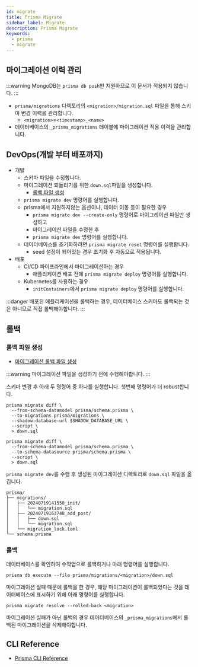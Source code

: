```yaml
---
id: migrate
title: Prisma Migrate
sidebar_label: Migrate
description: Prisma Migrate
keywords:
  - prisma
  - migrate
---
```


## 마이그레이션 이력 관리

:::warning
MongoDB는 `prisma db push`만 지원하므로 이 문서가 적용되지 않습니다.
:::

- `prisma/migrations` 디렉토리의 `<migration>/migration.sql` 파일을 통해 스키마 변경 이력을 관리합니다.
  - `<migration>`=`<timestamp>_<name>`
- 데이터베이스의 `_prisma_migrations` 테이블에 마이그레이션 적용 이력을 관리합니다.

## DevOps(개발 부터 배포까지)

- 개발
  - 스키마 파일을 수정합니다.
  - 마이그레이션 되돌리기를 위한 `down.sql`파일을 생성합니다.
    - [롤백 파일 생성](#롤백-파일-생성)
  - `prisma migrate dev` 명령어를 실행합니다.
  - prisma에서 지원하지않는 옵션이나, 데이터 이동 등이 필요한 경우
    - `prisma migrate dev --create-only` 명령어로 마이그레이션 파일만 생성하고
    - 마이그레이션 파일을 수정한 후
    - `prisma migrate dev` 명령어를 실행합니다.
  - 데이터베이스를 초기화하려면 `prisma migrate reset` 명령어를 실행합니다.
    - seed 설정이 되어있는 경우 초기화 후 자동으로 적용됩니다.
- 배포
  - CI/CD 파이프라인에서 마이그레이션하는 경우
    - 애플리케이션 배포 전에 `prisma migrate deploy` 명령어를 실행합니다.
  - Kubernetes를 사용하는 경우
    - `initContainers`에서 `prisma migrate deploy` 명령어를 실행합니다.

:::danger
배포된 애플리케이션을 롤백하는 경우, 데이터베이스 스키마도 롤백되는 것은 아니므로 직접 롤백해야합니다.
:::

## 롤백

### 롤백 파일 생성

- [마이그레이션 롤백 파일 생성](https://www.prisma.io/docs/orm/prisma-migrate/workflows/generating-down-migrations)

:::warning
마이그레이션 파일을 생성하기 전에 수행해야합니다.
:::

스키마 변경 후 아래 두 명령어 중 하나를 실행합니다. 첫번째 명령어가 더 robust합니다.

```shell
prisma migrate diff \
  --from-schema-datamodel prisma/schema.prisma \
  --to-migrations prisma/migrations \
  --shadow-database-url $SHADOW_DATABASE_URL \
  --script \
  > down.sql
```

```shell
prisma migrate diff \
  --from-schema-datamodel prisma/schema.prisma \
  --to-schema-datasource prisma/schema.prisma \
  --script \
  > down.sql
```

`prisma migrate dev`를 수행 후 생성된 마이그레이션 디렉토리로 `down.sql` 파일을 옮깁니다.

```shell title="Example"
prisma/
├── migrations/
│   ├── 20240719141550_init/
│   │   └── migration.sql
│   ├── 20240719163748_add_post/
│   │   ├── down.sql
│   │   └── migration.sql
│   └── migration_lock.toml
└── schema.prisma
```

### 롤백

데이터베이스를 확인하여 수작업으로 롤백하거나 아래 명령어를 실행합니다.

```shell
prisma db execute --file prisma/migrations/<migration>/down.sql
```

마이그레이션 실패 때문에 롤백을 한 경우, 해당 마이그레이션이 롤백되었다는 것을 데이터베이스에 표시하기 위해 아래 명령어를 실행합니다.

```shell
prisma migrate resolve --rolled-back <migration>
```

마이그레이션 실패가 아닌 롤백의 경우 데이터베이스의 `_prisma_migrations`에서 롤백된 마이그래이션을 삭제해야합니다.

## CLI Reference

- [Prisma CLI Reference](https://www.prisma.io/docs/orm/reference/prisma-cli-reference)
